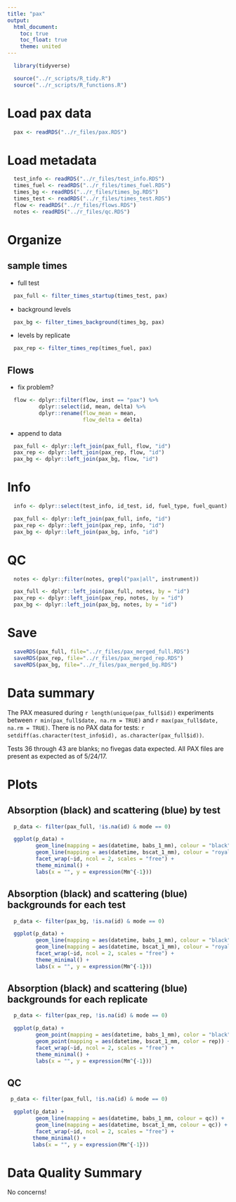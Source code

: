 ```yaml
---
title: "pax"
output:
  html_document:
    toc: true
    toc_float: true
    theme: united
---
```


```r
  library(tidyverse)
```

```r
  source("../r_scripts/R_tidy.R")
  source("../r_scripts/R_functions.R")
```

# Load pax data

```r
  pax <- readRDS("../r_files/pax.RDS")
```

# Load metadata

```r
  test_info <- readRDS("../r_files/test_info.RDS")
  times_fuel <- readRDS("../r_files/times_fuel.RDS")
  times_bg <- readRDS("../r_files/times_bg.RDS")
  times_test <- readRDS("../r_files/times_test.RDS")
  flow <- readRDS("../r_files/flows.RDS")
  notes <- readRDS("../r_files/qc.RDS")
```

# Organize

## sample times

* full test

```r
  pax_full <- filter_times_startup(times_test, pax)
```

* background levels

```r
  pax_bg <- filter_times_background(times_bg, pax)
```

* levels by replicate

```r
  pax_rep <- filter_times_rep(times_fuel, pax)
```

## Flows

* fix problem?

```r
  flow <- dplyr::filter(flow, inst == "pax") %>%
          dplyr::select(id, mean, delta) %>%
          dplyr::rename(flow_mean = mean,
                        flow_delta = delta)
```

* append to data

```r
  pax_full <- dplyr::left_join(pax_full, flow, "id")
  pax_rep <- dplyr::left_join(pax_rep, flow, "id")
  pax_bg <- dplyr::left_join(pax_bg, flow, "id")
```

# Info

```r
  info <- dplyr::select(test_info, id_test, id, fuel_type, fuel_quant)

  pax_full <- dplyr::left_join(pax_full, info, "id")
  pax_rep <- dplyr::left_join(pax_rep, info, "id")
  pax_bg <- dplyr::left_join(pax_bg, info, "id")
```

# QC

```r
  notes <- dplyr::filter(notes, grepl("pax|all", instrument))

  pax_full <- dplyr::left_join(pax_full, notes, by = "id")
  pax_rep <- dplyr::left_join(pax_rep, notes, by = "id")
  pax_bg <- dplyr::left_join(pax_bg, notes, by = "id")
```

# Save

```r
  saveRDS(pax_full, file="../r_files/pax_merged_full.RDS")
  saveRDS(pax_rep, file="../r_files/pax_merged_rep.RDS")
  saveRDS(pax_bg, file="../r_files/pax_merged_bg.RDS")
```


# Data summary

The PAX measured during `r length(unique(pax_full$id))` experiments between `r min(pax_full$date, na.rm = TRUE)` and `r max(pax_full$date, na.rm = TRUE)`. There is no PAX data for tests: `r setdiff(as.character(test_info$id), as.character(pax_full$id))`.

Tests 36 through 43 are blanks; no fivegas data expected.
All PAX files are present as expected as of 5/24/17. 

# Plots

## Absorption (black) and scattering (blue) by test

```r
  p_data <- filter(pax_full, !is.na(id) & mode == 0)

  ggplot(p_data) +
         geom_line(mapping = aes(datetime, babs_1_mm), colour = "black") +
         geom_line(mapping = aes(datetime, bscat_1_mm), colour = "royalblue2") +
         facet_wrap(~id, ncol = 2, scales = "free") +
         theme_minimal() +
         labs(x = "", y = expression(Mm^{-1}))
```

## Absorption (black) and scattering (blue) backgrounds for each test

```r
  p_data <- filter(pax_bg, !is.na(id) & mode == 0)

  ggplot(p_data) +
         geom_line(mapping = aes(datetime, babs_1_mm), colour = "black") +
         geom_line(mapping = aes(datetime, bscat_1_mm), colour = "royalblue2") +
         facet_wrap(~id, ncol = 2, scales = "free") +
         theme_minimal() +
         labs(x = "", y = expression(Mm^{-1}))
```

## Absorption (black) and scattering (blue) backgrounds for each replicate

```r
  p_data <- filter(pax_rep, !is.na(id) & mode == 0)

  ggplot(p_data) +
         geom_point(mapping = aes(datetime, babs_1_mm), color = "black") +
         geom_point(mapping = aes(datetime, bscat_1_mm, color = rep)) +
         facet_wrap(~id, ncol = 2, scales = "free") +
         theme_minimal() +
         labs(x = "", y = expression(Mm^{-1}))
```

## QC

```r
 p_data <- filter(pax_full, !is.na(id) & mode == 0)

  ggplot(p_data) +
         geom_line(mapping = aes(datetime, babs_1_mm, colour = qc)) +
         geom_line(mapping = aes(datetime, bscat_1_mm, colour = qc)) +
         facet_wrap(~id, ncol = 2, scales = "free") +
        theme_minimal() +
        labs(x = "", y = expression(Mm^{-1}))
```

# Data Quality Summary

No concerns!   